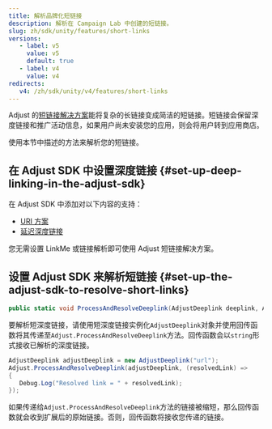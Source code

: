 ```yaml
---
title: 解析品牌化短链接
description: 解析在 Campaign Lab 中创建的短链接。
slug: zh/sdk/unity/features/short-links
versions:
   - label: v5
     value: v5
     default: true
   - label: v4
     value: v4
redirects:
   v4: /zh/sdk/unity/v4/features/short-links
---
```


Adjust 的[短链接解决方案](https://help.adjust.com/zh/article/short-branded-links)能将复杂的长链接变成简洁的短链接。短链接会保留深度链接和推广活动信息，如果用户尚未安装您的应用，则会将用户转到应用商店。

使用本节中描述的方法来解析您的短链接。

## 在 Adjust SDK 中设置深度链接 {#set-up-deep-linking-in-the-adjust-sdk}

在 Adjust SDK 中添加对以下内容的支持：

-  [URI 方案](/zh/sdk/unity/features/deep-links)
-  [延迟深度链接](/zh/sdk/unity/features/deep-links#deferred-deep-linking)

<Callout type="note">

您无需设置 LinkMe 或链接解析即可使用 Adjust 短链接解决方案。

</Callout>

## 设置 Adjust SDK 来解析短链接 {#set-up-the-adjust-sdk-to-resolve-short-links}

<CodeBlock title="方法签名">

```cs
public static void ProcessAndResolveDeeplink(AdjustDeeplink deeplink, Action<string> callback);
```

</CodeBlock>

要解析短深度链接，请使用短深度链接实例化`AdjustDeeplink`对象并使用回传函数将其传递至`Adjust.ProcessAndResolveDeeplink`方法。回传函数会以`string`形式接收已解析的深度链接。

```cs
AdjustDeeplink adjustDeeplink = new AdjustDeeplink("url");
Adjust.ProcessAndResolveDeeplink(adjustDeeplink, (resolvedLink) =>
{
   Debug.Log("Resolved link = " + resolvedLink);
});
```

如果传递给`Adjust.ProcessAndResolveDeeplink`方法的链接被缩短，那么回传函数就会收到扩展后的原始链接。否则，回传函数将接收您传递的链接。

